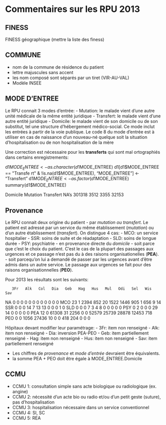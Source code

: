 Commentaires sur les RPU 2013
========================================================
FINESS
------
FINESS géographique (mettre la liste des finess)

COMMUNE
-------
- nom de la commune de résidence du patient
- lettre majuscules sans accent
- les nom composé sont séparés par un tiret (VIR-AU-VAL)
- Modèle INSEE

MODE D’ENTREE
-------------
Le RPU connait 3 modes d'entrée:
- Mutation: le malade vient d'une autre unité médicale de la même entité juridique
- Transfert: le malade vient d'une autre entité juridique 
- Domicile: le malade vient de son domicile ou de son substitut, tel une structure d'hébergement médico-social. Ce mode inclut les entrées à partir de la voie publique. Le code 8 du mode d'entrée est à utiliser en cas de naissance d'un nouveau-né quelque soit la situation d’hospitalisation ou de non hospitalisation de la mère

Une correction est nécessaire pour les **transferts** qui sont mal ortographiés dans certains enregistrements:

d1$MODE_ENTREE <- as.character(d1$MODE_ENTREE)
d1[d1$MODE_ENTREE == "Transfe  rt" & !is.na(d1$MODE_ENTREE), "MODE_ENTREE"] <- "Transfert"
d1$MODE_ENTREE <- as.factor(d1$MODE_ENTREE)
summary(d1$MODE_ENTREE)

Domicile  Mutation Transfert      NA's 
   301318      3512      3355     32153 
   
Provenance
----------
Le RPU connait deux origine du patient 
- par *mutation ou transfert*. Le patient est adressé par un service du même établissement (*mutation*) ou d'un autre établissement (*transfert*). On distingue 4 cas:
  - MCO: un service hospitalier
  - SSR: soins de suite et de réadaptation
  - SLD: soins de longue durée
  - PSY: psychiatrie
- en provenance directe du *domicile*
  - soit parce que c'est le choix du patient. C'est le cas de la plupart des passages aux urgences et ce passage n'est pas du à des raisons organisationelles (**PEA**).
  - soit parcequ'on lui a demandé de passer par les urgences avant d'être admis dans un autre service. Le passage aux urgences se fait pour des raisons organisationnelles (**PEO**).

Pour 2013 les résultats sont les suivants:

       3Fr   Alk   Col   Dia   Geb   Hag   Hus   Mul   Odi   Sel   Wis   Sav
  NA      0     0     0     0     0     0     0     0     0     0     0     0
  MCO    23     1  2394   852    20  1522  1446   905     1   656     9    14
  SSR     0     0     0    14     7    13    13     0     0     0     1     0
  SLD     0     0     0     7     3     4     8     0     0     0     0     0
  PSY     0     2     0     0     0    29    14     0     0     0     0     0
  PEA    12     0 61308    31  2256     0     0 52579 25739 28878 12453   718
  PEO     0     0  1056 27436    10     0     0   418   204     0     0     0

Hôpitaux devant modifier leur paramétrage:
- 3Fr: item non renseigné
- Alk: item non renseigné
- Dia: inversion PEA-PEO
- Geb: item partiellement renseigné
- Hag: item non renseigné
- Hus: item non renseigné
- Sav: item partiellement renseigné

- Les chiffres de *provenance* et *mode d'entrée* devraient être équivalents.
- la somme PEA + PEO doit être égale à MODE_ENTREE.Domicile

CCMU
----

- CCMU 1: consultation simple sans acte biologique ou radiologique (ex. angine)
- CCMU 2: nécessité d'un acte bio ou radio et/ou d'un petit geste (suture), pas d'hospitalisation
- CCMU 3: hospitalisation nécessaire dans un service conventionnel
- CCMU 4: SI, SC
- CCMU 5: REA